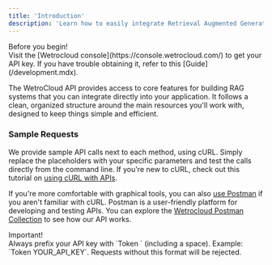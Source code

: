 ```yaml
---
title: 'Introduction'
description: 'Learn how to easily integrate Retrieval Augmented Generation (RAG) into your applications.'
---
```


<Note>
Before you begin!<br />
Visit the [Wetrocloud console](https://console.wetrocloud.com/) to get your API key. If you have trouble obtaining it, refer to this [Guide](/development.mdx). 
</Note>

The WetroCloud API provides access to core features for building RAG systems that you can integrate directly into your application. It follows a clean, organized structure around the main resources you'll work with, designed to keep things simple and efficient.

### Sample Requests
We provide sample API calls next to each method, using cURL. Simply replace the placeholders with your specific parameters and test the calls directly from the command line. If you're new to cURL, check out this tutorial on [using cURL with APIs](https://www.baeldung.com/curl-rest).

If you're more comfortable with graphical tools, you can also [use Postman](https://www.postman.com/downloads/) if you aren't familiar with cURL. Postman is a user-friendly platform for developing and testing APIs. You can explore the [Wetrocloud Postman Collection](https://www.wetrocloud.com) to see how our API works.

<Warning>
  Important! <br />Always prefix your API key with `Token ` (including a space). Example: `Token YOUR_API_KEY`. Requests without this format will be rejected.
</Warning>


